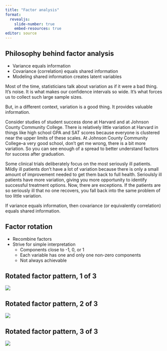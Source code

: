 ```yaml
---
title: "Factor analysis"
format: 
  revealjs:
    slide-number: true
    embed-resources: true
editor: source
---
```


## Philosophy behind factor analysis

-   Variance equals information
-   Covariance (correlation) equals shared information
-   Modeling shared information creates latent variables

::: notes
Most of the time, statisticians talk about variation as if it were a bad thing. It's noise. It is what makes our confidence intervals so wide. It's what forces us to collect such large sample sizes.

But, in a different context, variation is a good thing. It provides valuable information.

Consider studies of student success done at Harvard and at Johnson County Community College. There is relatively little variation at Harvard in things like high school GPA and SAT scores because everyone is clustered near the upper limits of these scales. At Johnson County Community College--a very good school, don't get me wrong, there is a bit more variation. So you can see enough of a spread to better understand factors for success after graduation.

Some clinical trials deliberately focus on the most seriously ill patients. Mildly ill patients don't have a lot of variation because there is only a small amount of improvement needed to get them back to full health. Serioulsly ill patients have more variation, giving you more opportunity to identify successful treatment options. Now, there are exceptions. If the patients are so seriously ill that no one recovers, you fall back into the same problem of too little variation.

If variance equals information, then covariance (or equivalently correlation) equals shared information. 
:::

## Factor rotation

-   Recombine factors
-   Strive for simple interpretation
    -   Components close to -1, 0, or 1
    -   Each variable has one and only one non-zero components
    -   Not always achievable

## Rotated factor pattern, 1 of 3

![](images/factor-analysis-01.png)

## Rotated factor pattern, 2 of 3

![](images/factor-analysis-03.png)

## Rotated factor pattern, 3 of 3

![](images/factor-analysis-02.png)


